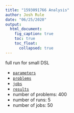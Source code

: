 ```yaml
---
title: "1593091766 Analysis"
author: Josh Rule
date: "06/25/2020"
output:
  html_document:
    fig_caption: true
    toc: true
    toc_float:
      collapsed: true
---
```


full run for small DSL

- [`parameters`](./parameters.toml)
- [`problems`](./problems.txt)
- [`jobs`](./job.txt)
- [`results`](./results.csv)
- number of problems: 400
- number of runs: 5
- number of jobs: 50
